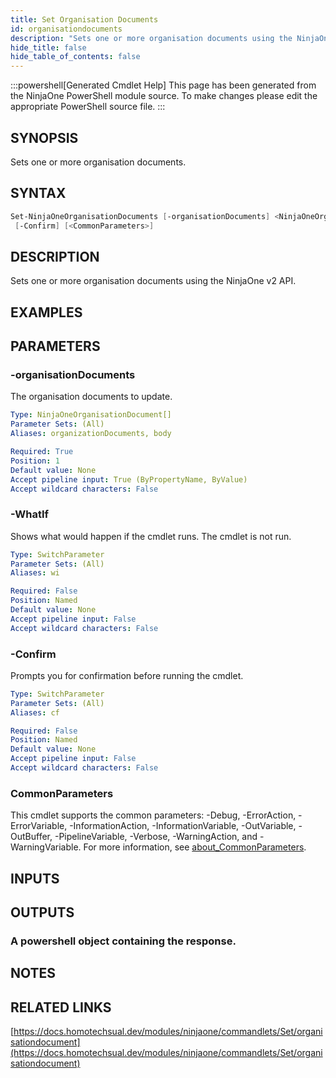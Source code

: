 ```yaml
---
title: Set Organisation Documents
id: organisationdocuments
description: "Sets one or more organisation documents using the NinjaOne v2 API."
hide_title: false
hide_table_of_contents: false
---
```


:::powershell[Generated Cmdlet Help]
This page has been generated from the NinjaOne PowerShell module source. To make changes please edit the appropriate PowerShell source file.
:::

## SYNOPSIS

Sets one or more organisation documents.

## SYNTAX

```powershell
Set-NinjaOneOrganisationDocuments [-organisationDocuments] <NinjaOneOrganisationDocument[]> [-WhatIf]
 [-Confirm] [<CommonParameters>]
```

## DESCRIPTION

Sets one or more organisation documents using the NinjaOne v2 API.

## EXAMPLES

## PARAMETERS

### -organisationDocuments

The organisation documents to update.

```yaml
Type: NinjaOneOrganisationDocument[]
Parameter Sets: (All)
Aliases: organizationDocuments, body

Required: True
Position: 1
Default value: None
Accept pipeline input: True (ByPropertyName, ByValue)
Accept wildcard characters: False
```

### -WhatIf

Shows what would happen if the cmdlet runs.
The cmdlet is not run.

```yaml
Type: SwitchParameter
Parameter Sets: (All)
Aliases: wi

Required: False
Position: Named
Default value: None
Accept pipeline input: False
Accept wildcard characters: False
```

### -Confirm

Prompts you for confirmation before running the cmdlet.

```yaml
Type: SwitchParameter
Parameter Sets: (All)
Aliases: cf

Required: False
Position: Named
Default value: None
Accept pipeline input: False
Accept wildcard characters: False
```

### CommonParameters

This cmdlet supports the common parameters: -Debug, -ErrorAction, -ErrorVariable, -InformationAction, -InformationVariable, -OutVariable, -OutBuffer, -PipelineVariable, -Verbose, -WarningAction, and -WarningVariable. For more information, see [about_CommonParameters](http://go.microsoft.com/fwlink/?LinkID=113216).

## INPUTS


## OUTPUTS

### A powershell object containing the response.

## NOTES

## RELATED LINKS

[https://docs.homotechsual.dev/modules/ninjaone/commandlets/Set/organisationdocument](https://docs.homotechsual.dev/modules/ninjaone/commandlets/Set/organisationdocument)

